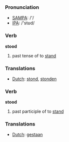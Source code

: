 === Pronunciation ===
*[[w:SAMPA|SAMPA]]: /'/
*[[w:IPA|IPA]]: /'stʊd/

=== Verb ===

'''stood'''

# past tense of to [[stand]]

=== Translations ===
*[[Dutch]]: [[stond]], [[stonden]]

=== Verb ===

'''stood'''

# past participle of to [[stand]]

=== Translations ===
*[[Dutch]]: [[gestaan]]
